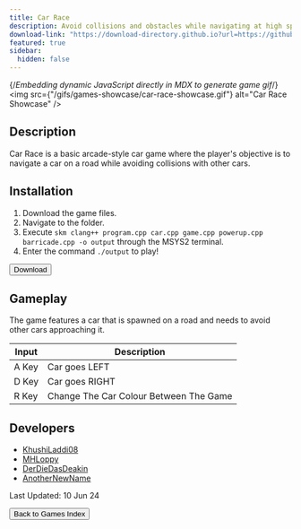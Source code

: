 ```yaml
---
title: Car Race
description: Avoid collisions and obstacles while navigating at high speed!
download-link: "https://download-directory.github.io?url=https://github.com/thoth-tech/arcade-games/tree/main/games/car-race"
featured: true
sidebar:
  hidden: false
---
```


{/*Embedding dynamic JavaScript directly in MDX to generate game gif*/}
<img
  src={"/gifs/games-showcase/car-race-showcase.gif"}
  alt="Car Race Showcase"
/>
        
## Description

Car Race is a basic arcade-style car game where the player's objective is to navigate a car on a road while avoiding collisions with other cars.

## Installation

1. Download the game files.
1. Navigate to the folder.
1. Execute `skm clang++ program.cpp car.cpp game.cpp powerup.cpp barricade.cpp -o output` through the MSYS2 terminal.
1. Enter the command `./output` to play!

<div class="centered-button-container">
  <button
    class="custom-button"
    onclick="window.open('https://download-directory.github.io?url=https://github.com/thoth-tech/arcade-games/tree/main/games/car-race', '_blank')">
    Download
  </button>
</div>
        
## Gameplay
        
The game features a car that is spawned on a road and needs to avoid other cars approaching it.

| Input | Description                            |
| ----- | -------------------------------------- |
| A Key | Car goes LEFT                          |
| D Key | Car goes RIGHT                         |
| R Key | Change The Car Colour Between The Game |
        
## Developers
        
- [KhushiLaddi08](https://github.com/KhushiLaddi08)
- [MHLoppy](https://github.com/MHLoppy)
- [DerDieDasDeakin](https://github.com/DerDieDasDeakin)
- [AnotherNewName](https://github.com/AnotherNewName)

Last Updated: 10 Jun 24

<div class="centered-button-container">
  <button class="custom-button" onclick="location.href='/games'">
    Back to Games Index
  </button>
</div>